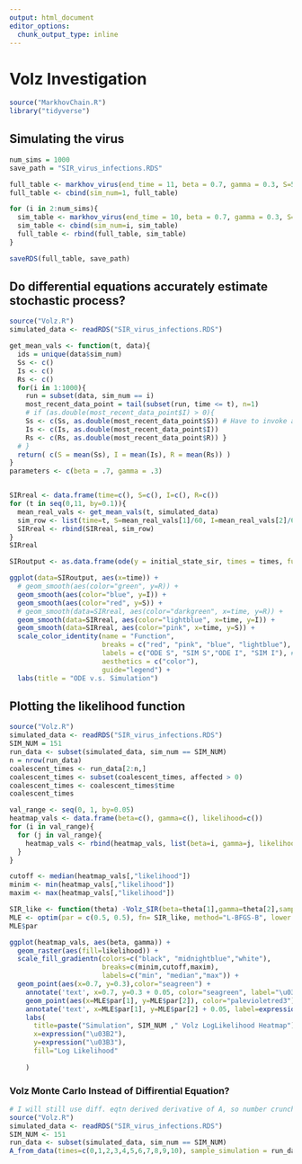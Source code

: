 ```yaml
---
output: html_document
editor_options: 
  chunk_output_type: inline
---
```

# Volz Investigation

```r
source("MarkhovChain.R")
library("tidyverse")
```

## Simulating the virus

```r
num_sims = 1000
save_path = "SIR_virus_infections.RDS"

full_table <- markhov_virus(end_time = 11, beta = 0.7, gamma = 0.3, S=59, I=1, SIS=FALSE)
full_table <- cbind(sim_num=1, full_table)

for (i in 2:num_sims){
  sim_table <- markhov_virus(end_time = 10, beta = 0.7, gamma = 0.3, S=59, I=1)
  sim_table <- cbind(sim_num=i, sim_table)
  full_table <- rbind(full_table, sim_table)
}

saveRDS(full_table, save_path)

```

## Do differential equations accurately estimate stochastic process?

```r
source("Volz.R")
simulated_data <- readRDS("SIR_virus_infections.RDS")

get_mean_vals <- function(t, data){
  ids = unique(data$sim_num)
  Ss <- c()
  Is <- c()
  Rs <- c()
  for(i in 1:1000){
    run = subset(data, sim_num == i)
    most_recent_data_point = tail(subset(run, time <= t), n=1)
    # if (as.double(most_recent_data_point$I) > 0){
    Ss <- c(Ss, as.double(most_recent_data_point$S)) # Have to invoke as.double due to wierd formatting.
    Is <- c(Is, as.double(most_recent_data_point$I))
    Rs <- c(Rs, as.double(most_recent_data_point$R)) }
  # }
  return( c(S = mean(Ss), I = mean(Is), R = mean(Rs)) )
}
parameters <- c(beta = .7, gamma = .3)


SIRreal <- data.frame(time=c(), S=c(), I=c(), R=c())
for (t in seq(0,11, by=0.1)){
  mean_real_vals <- get_mean_vals(t, simulated_data)
  sim_row <- list(time=t, S=mean_real_vals[1]/60, I=mean_real_vals[2]/60, R=mean_real_vals[3]/60)
  SIRreal <- rbind(SIRreal, sim_row)
}
SIRreal

SIRoutput <- as.data.frame(ode(y = initial_state_sir, times = times, func = SIR_model, parms = parameters))

ggplot(data=SIRoutput, aes(x=time)) +
  # geom_smooth(aes(color="green", y=R)) +
  geom_smooth(aes(color="blue", y=I)) + 
  geom_smooth(aes(color="red", y=S)) +
  # geom_smooth(data=SIRreal, aes(color="darkgreen", x=time, y=R)) +
  geom_smooth(data=SIRreal, aes(color="lightblue", x=time, y=I)) +
  geom_smooth(data=SIRreal, aes(color="pink", x=time, y=S)) +
  scale_color_identity(name = "Function",
                       breaks = c("red", "pink", "blue", "lightblue"), #, "green", "darkgreen"),
                       labels = c("ODE S", "SIM S","ODE I", "SIM I"), #,"ODE R", "SIM R"),
                       aesthetics = c("color"),
                       guide="legend") +
  labs(title = "ODE v.s. Simulation")


```

## Plotting the likelihood function

```r
source("Volz.R")
simulated_data <- readRDS("SIR_virus_infections.RDS")
SIM_NUM = 151
run_data <- subset(simulated_data, sim_num == SIM_NUM)
n = nrow(run_data)
coalescent_times <- run_data[2:n,]
coalescent_times <- subset(coalescent_times, affected > 0)
coalescent_times <- coalescent_times$time
coalescent_times

val_range <- seq(0, 1, by=0.05)
heatmap_vals <- data.frame(beta=c(), gamma=c(), likelihood=c())
for (i in val_range){
  for (j in val_range){
    heatmap_vals <- rbind(heatmap_vals, list(beta=i, gamma=j, likelihood=Volz_SIR(beta = i, gamma=j, sample_times = coalescent_times)))
  }
}

cutoff <- median(heatmap_vals[,"likelihood"])
minim <- min(heatmap_vals[,"likelihood"])
maxim <- max(heatmap_vals[,"likelihood"])

SIR_like <- function(theta) -Volz_SIR(beta=theta[1],gamma=theta[2],sample_times = coalescent_times)
MLE <- optim(par = c(0.5, 0.5), fn= SIR_like, method="L-BFGS-B", lower = c(0.01,0.01), upper = c(1,1))
MLE$par

ggplot(heatmap_vals, aes(beta, gamma)) +
  geom_raster(aes(fill=likelihood)) +
  scale_fill_gradientn(colors=c("black", "midnightblue","white"),
                       breaks=c(minim,cutoff,maxim),
                       labels=c("min", "median","max")) +
  geom_point(aes(x=0.7, y=0.3),color="seagreen") +
    annotate('text', x=0.7, y=0.3 + 0.05, color="seagreen", label="\u0398") +
    geom_point(aes(x=MLE$par[1], y=MLE$par[2]), color="palevioletred3") +
    annotate('text', x=MLE$par[1], y=MLE$par[2] + 0.05, label=expression(hat("\u0398")), color="palevioletred3") +
    labs(
      title=paste("Simulation", SIM_NUM ," Volz LogLikelihood Heatmap"),
      x=expression("\u03B2"),
      y=expression("\u03B3"),
      fill="Log Likelihood"
     
    )

```

### Volz Monte Carlo Instead of Diffirential Equation?
```r
# I will still use diff. eqtn derived derivative of A, so number crunching not too long
source("Volz.R")
simulated_data <- readRDS("SIR_virus_infections.RDS")
SIM_NUM <- 151
run_data <- subset(simulated_data, sim_num == SIM_NUM)
A_from_data(times=c(0,1,2,3,4,5,6,7,8,9,10), sample_simulation = run_data, final_time = 10)
```
